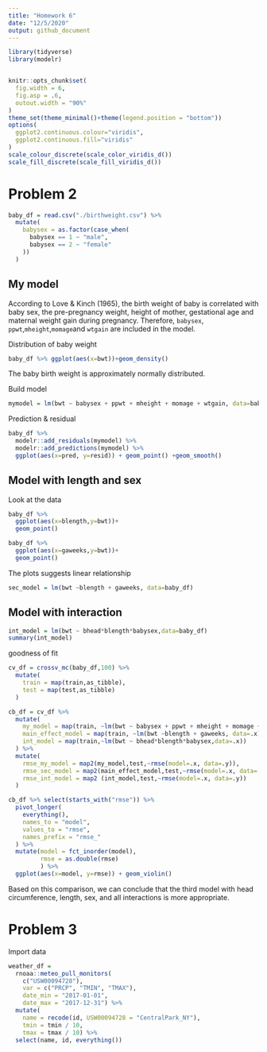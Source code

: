```yaml
---
title: "Homework 6"
date: "12/5/2020"
output: github_document
---
```


```r
library(tidyverse)
library(modelr)


knitr::opts_chunk$set(
  fig.width = 6,
  fig.asp = .6,
  outout.width = "90%"
)
theme_set(theme_minimal()+theme(legend.position = "bottom"))
options(
  ggplot2.continuous.colour="viridis",
  ggplot2.continuous.fill="viridis"
)
scale_colour_discrete(scale_color_viridis_d())
scale_fill_discrete(scale_fill_viridis_d())
```

# Problem 2

```r
baby_df = read.csv("./birthweight.csv") %>% 
  mutate(
    babysex = as.factor(case_when(
      babysex == 1 ~ "male",
      babysex == 2 ~ "female"
    ))
  )
```


## My model

According to Love & Kinch (1965), the birth weight of baby is correlated with baby sex, the pre-pregnancy weight, height of mother, gestational age and maternal weight gain during pregnancy. 
Therefore, `babysex`, `ppwt`,`mheight`,`momage`and `wtgain` are included in the model.

Distribution of baby weight

```r
baby_df %>% ggplot(aes(x=bwt))+geom_density()
```

The baby birth weight is approximately normally distributed.

Build model

```r
mymodel = lm(bwt ~ babysex + ppwt + mheight + momage + wtgain, data=baby_df)
```

Prediction & residual

```r
baby_df %>% 
  modelr::add_residuals(mymodel) %>% 
  modelr::add_predictions(mymodel) %>% 
  ggplot(aes(x=pred, y=resid)) + geom_point() +geom_smooth()
```


## Model with length and sex

Look at the data

```r
baby_df %>% 
  ggplot(aes(x=blength,y=bwt))+
  geom_point()

baby_df %>% 
  ggplot(aes(x=gaweeks,y=bwt))+
  geom_point()
```

The plots suggests linear relationship

```r
sec_model = lm(bwt ~blength + gaweeks, data=baby_df)
```


## Model with interaction

```r
int_model = lm(bwt ~ bhead*blength*babysex,data=baby_df)
summary(int_model)
```

goodness of fit
```r
cv_df = crossv_mc(baby_df,100) %>% 
  mutate(
    train = map(train,as_tibble),
    test = map(test,as_tibble)
  )
```

```r
cb_df = cv_df %>% 
  mutate(
    my_model = map(train, ~lm(bwt ~ babysex + ppwt + mheight + momage + wtgain , data=.x)),
    main_effect_model = map(train, ~lm(bwt ~blength + gaweeks, data=.x)),
    int_model = map(train,~lm(bwt ~ bhead*blength*babysex,data=.x))
  ) %>% 
  mutate(
    rmse_my_model = map2(my_model,test,~rmse(model=.x, data=.y)),
    rmse_sec_model = map2(main_effect_model,test,~rmse(model=.x, data=.y)),
    rmse_int_model = map2 (int_model,test,~rmse(model=.x, data=.y))
  )
```

```r
cb_df %>% select(starts_with("rmse")) %>% 
  pivot_longer(
    everything(),
    names_to = "model",
    values_to = "rmse",
    names_prefix = "rmse_"
  ) %>% 
  mutate(model = fct_inorder(model),
         rmse = as.double(rmse)
         ) %>% 
  ggplot(aes(x=model, y=rmse)) + geom_violin()
```


Based on this comparison, we can conclude that the third model with head circumference, length, sex, and all interactions is more appropriate. 


# Problem 3

Import data

```r
weather_df = 
  rnoaa::meteo_pull_monitors(
    c("USW00094728"),
    var = c("PRCP", "TMIN", "TMAX"), 
    date_min = "2017-01-01",
    date_max = "2017-12-31") %>%
  mutate(
    name = recode(id, USW00094728 = "CentralPark_NY"),
    tmin = tmin / 10,
    tmax = tmax / 10) %>%
  select(name, id, everything())
```


















